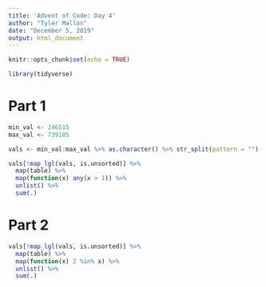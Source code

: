 ```yaml
---
title: 'Advent of Code: Day 4'
author: "Tyler Mallon"
date: "December 5, 2019"
output: html_document
---
```


```r
knitr::opts_chunk$set(echo = TRUE)
```

```r
library(tidyverse)
```

# Part 1

```r
min_val <- 246515
max_val <- 739105

vals <- min_val:max_val %>% as.character() %>% str_split(pattern = "")

vals[!map_lgl(vals, is.unsorted)] %>%
  map(table) %>%
  map(function(x) any(x > 1)) %>%
  unlist() %>%
  sum(.)
```

# Part 2

```r
vals[!map_lgl(vals, is.unsorted)] %>%
  map(table) %>%
  map(function(x) 2 %in% x) %>%
  unlist() %>%
  sum(.)
```
